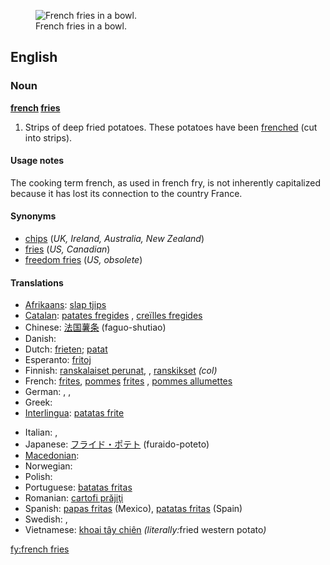 [[Image:Pommes-1.jpg|thumb|French fries in a bowl.]]
==English==

===Noun===
{{wikipedia}}
'''[[french]] [[fries]]'''

# {{chiefly|North American}} Strips of deep fried potatoes.  These potatoes have been [[frenched]] (cut into strips).

====Usage notes====
The cooking term french, as used in french fry, is not inherently capitalized because it has lost its connection to the country France.

====Synonyms====
* [[chips]] (''UK, Ireland, Australia, New Zealand'')
* [[fries]] (''US, Canadian'')
* [[freedom fries]] (''US, obsolete'')

====Translations====
{{trans-top|deep fried strips of potato}}
* [[Afrikaans]]: [[slap tjips]]
* [[Catalan]]: [[patates fregides]] {{f}}, [[creïlles fregides]] {{f}}
* Chinese: [[法国薯条]] (faguo-shutiao)
* Danish: {{t+|da|pomfrit|c}}
* Dutch: [[frieten]]; [[patat]]
* Esperanto: [[fritoj]]
* Finnish: [[ranskalaiset perunat]], {{t-|fi|ranskanperunat}}, [[ranskikset]] ''(col)''
* French: [[frites]], [[pomme]]s [[frites]] {{f|p}}, [[pommes allumettes]] {{f}}
* German: {{t+|de|Pommes frites|f|p}}, {{t-|de|Pommes|f|p}}, {{t-|de|Fritten|f|p}}
* Greek: {{t-|el|τηγανιτές πατάτες|f|p|tr=tiganités patátes|sc=Grek}}
* [[Interlingua]]: [[patatas frite]]
{{trans-mid}}
* Italian: {{t+|it|patate fritte|f|p}}, {{t+|it|patatine fritte|f|p}}
* Japanese: [[フライド・ポテト]] (furaido-poteto)
* [[Macedonian]]: {{t|mk|помфрит|m|tr=pomfrít|xs=Macedonian}}
* Norwegian: {{t|no|pommes frites|m}}
* Polish: {{t-|pl|frytki|p}}
* Portuguese: [[batatas fritas]]
* Romanian: [[cartofi prăjiţi]] {{m|p}}
* Spanish: [[papas fritas]] (Mexico), [[patatas fritas]] (Spain)
* Swedish: {{t-|sv|pommes frites|c}}, {{t-|sv|strips|p}}
* Vietnamese: [[khoai tây chiên]] ''(literally: ''fried western potato'')''
{{trans-bottom}}

[[fy:french fries]]